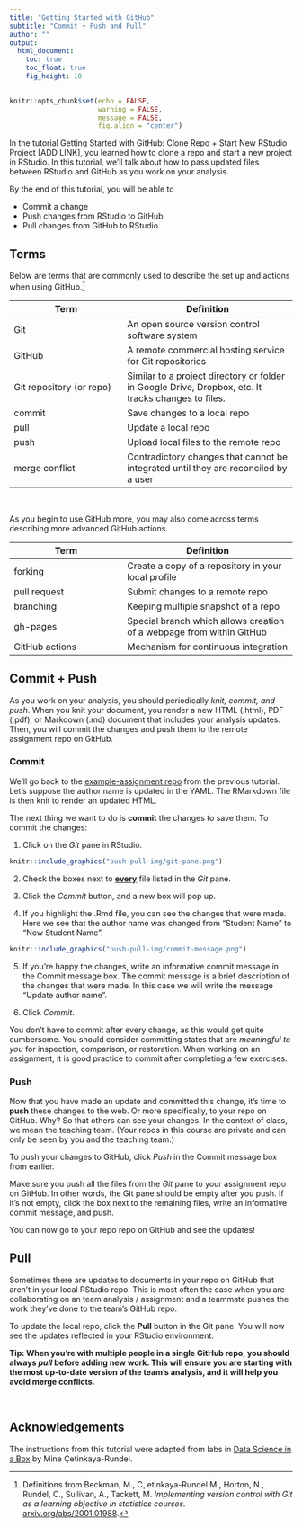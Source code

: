 ```yaml
---
title: "Getting Started with GitHub"
subtitle: "Commit + Push and Pull"
author: ""
output: 
  html_document: 
    toc: true
    toc_float: true
    fig_height: 10
---
```


```r
knitr::opts_chunk$set(echo = FALSE, 
                      warning = FALSE, 
                      message = FALSE, 
                      fig.align = "center")
```

In the tutorial Getting Started with GitHub: Clone Repo + Start New RStudio Project [ADD LINK], you learned how to clone a repo and start a new project in RStudio. In this tutorial, we'll talk about how to pass updated files between RStudio and GitHub as you work on your analysis. 

By the end of this tutorial, you will be able to 

- Commit a change
- Push changes from RStudio to GitHub
- Pull changes from GitHub to RStudio


## Terms

Below are terms that are commonly used to describe the set up and actions when using GitHub.^[Definitions from Beckman, M., C¸ etinkaya-Rundel M., Horton, N., Rundel, C., Sullivan, A., Tackett, M. *Implementing version control with Git as a learning objective in statistics courses.* [arxiv.org/abs/2001.01988](https://arxiv.org/abs/2001.01988).] 

| Term   | Definition |
|--------|------------|
| Git    | An open source version control software system |
| GitHub | A remote commercial hosting service for Git repositories       |
| Git repository (or repo) | Similar to a project directory or folder in Google Drive, Dropbox, etc. It tracks changes to files.         |
| commit | Save changes to a local repo        |
| pull | Update a local repo        |
| push | Upload local files to the remote repo        |
| merge conflict | Contradictory changes that cannot be integrated until they are reconciled by a user       |

<br>

As you begin to use GitHub more, you may also come across terms describing more advanced GitHub actions.

| Term   | Definition |
|--------|------------|
| forking   | Create a copy of a repository in your local profile |
| pull request | Submit changes to a remote repo       |
| branching | Keeping multiple snapshot of a repo |
| gh-pages | Special branch which allows creation of a webpage from within GitHub        |
| GitHub actions | Mechanism for continuous integration |

## Commit + Push

As you work on your analysis, you should periodically *knit, commit, and push*. When you knit your document, you render a new HTML (.html), PDF (.pdf), or Markdown (.md) document that includes your analysis updates. Then, you will commit the changes and push them to the remote assignment repo on GitHub. 

### Commit 

We'll go back to the [example-assignment repo](https://github.com/DukeStatSci/example-assignment) from the previous tutorial. Let's suppose the author name is updated in the YAML. The RMarkdown file is then knit to render an updated HTML. 



The next thing we want to do is **commit** the changes to save them. To commit the changes: 

1. Click on the *Git* pane in RStudio. 


```r
knitr::include_graphics("push-pull-img/git-pane.png")
```

2. Check the boxes next to **<u>every</u>** file listed in the *Git* pane.

3. Click the *Commit* button, and a new box will pop up.

4. If you highlight the .Rmd file, you can see the changes that were made. Here we see that the author name was changed from "Student Name" to "New Student Name".


```r
knitr::include_graphics("push-pull-img/commit-message.png")
```

5. If you're happy the changes, write an informative commit message in the Commit message box. The commit message is a brief description of the changes that were made. In this case we will write the message "Update author name". 

6. Click *Commit*.

You don't have to commit after every change, as this would get quite cumbersome. You should consider committing states that are *meaningful to you* for inspection, comparison, or restoration. When working on an assignment, it is good practice to commit after completing a few exercises. 

### Push

Now that you have made an update and committed this change, it's time to **push** these changes to the web. Or more specifically, to your repo on GitHub. Why? So that others can see your changes. In the context of class, we mean the teaching team. (Your repos in this course are private and can only be seen by you and the teaching team.)

To push your changes to GitHub, click *Push* in the Commit message box from earlier.

Make sure you push all the files from the *Git* pane to your assignment repo on GitHub. In other words, the Git pane should be empty after you push. If it's not empty, click the box next to the remaining files, write an informative commit message, and push.

You can now go to your repo repo on GitHub and see the updates!

## Pull 

Sometimes there are updates to documents in your repo on GitHub that aren't in your local RStudio repo. This is most often the case when you are collaborating on an team analysis / assignment and a teammate pushes the work they've done to the team's GitHub repo. 

To update the local repo, click the **Pull** button in the Git pane. You will now see the updates reflected in your RStudio environment.

**Tip: When you're with multiple people in a single GitHub repo, you should always <i>pull</i> before adding new work. This will ensure you are starting with the most up-to-date version of the team's analysis, and it will help you avoid merge conflicts.**

<br> 

## Acknowledgements

The instructions from this tutorial were adapted from labs in [Data Science in a Box](https://datasciencebox.org/) by Mine Çetinkaya-Rundel.

